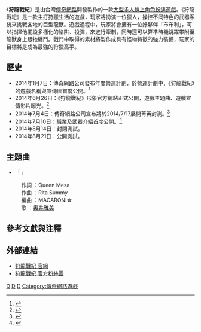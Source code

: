 {{NoteTA
| G1=Games
| 1=zh-cn:传奇网路; zh-tw:傳奇網路;
}}
{{Infobox animanga/Headerofja
|標題= 狩龍戰紀Online
|圖像= 
|尺寸= 
|說明= 
|英文名稱= Dragon Slayer Online
|類型= 
}}
{{Infobox animanga/name
|作品原名= 狩龍戰紀Online
|官方譯名= 
|正式譯名= {{flagicon|Taiwan}}狩龍戰紀Online<br>
{{flagicon|Japan}}ハンターヒーロー -HUNTER HERO-
|常用譯名= 
}}
{{Infobox animanga/Game
|標題= 狩龍戰紀
|類型= [[MMORPG|MMORPG]]
|使用平台= [[Microsoft_Windows|Microsoft Windows]]
|最低配備=[[Intel_Pentium_4|Intel Pentium 4]] 2.8 GHz 或以上相容機種<br/>3GB或以上之記憶體<br/>[[nVidia|nVidia]] GeForce 8400或[[ATI_Technologies|ATI]] Radeon X1600以上且支援[[DirectX|DirectX]]9.0c之[[3D|3D]][[顯示卡|顯示卡]]<br/>支援[[DirectSound|DirectSound]]之[[音效卡|音效卡]]<br/>6 GB以上的[[硬碟|硬碟]]空間
|推薦配備=[[Intel_Core_2|Intel Core 2]] Duo 2.66 GHz 以上機種<br/>6GB以上記憶體<br/>nVidia GeForce 9500或ATI Radeon HD4570以上且支援[[DirectX|DirectX]]9.0c以上之[[3D|3D]][[顯示卡|顯示卡]]<br/>3D立體[[音效卡|音效卡]]<br/>6 GB以上的[[硬碟|硬碟]]空間
|遊戲引擎=[[Gamebryo|Gamebryo]]
|修正檔=
|最新版本=
|開發團隊= {{flagicon|Taiwan}}[[傳奇網路|傳奇網路]]
|代理商= {{flagicon|Taiwan}}[[傳奇網路|傳奇網路]]<br />
{{flagicon|Japan}}[[傳奇網路|傳奇網路]][[傳奇網路_(日本)|日本分公司]]
|啟用時期= 
|售價= 免費遊戲（付費商城模式）
}}


《'''狩龍戰紀'''》是由台灣[[傳奇網路|傳奇網路]]開發製作的一款[[大型多人線上角色扮演遊戲|大型多人線上角色扮演遊戲]]。《狩龍戰紀》是一款主打狩獵生活的遊戲，玩家將扮演一位獵人，操控不同特色的武器系統來挑戰各地的巨型龍獸。遊戲過程中，玩家將會擁有一位好夥伴「布布利」，可以指揮他擺設多樣化的陷阱、投彈，來進行牽制，同時還可以算準時機跳躍攀附至龍獸身上跟牠纏鬥。戰鬥中取得的素材將製作成具有怪物特徵的強力裝備，玩家的目標將是成為最強的狩獵高手。

== 歷史 == 
*2014年1月7日：傳奇網路公司發布年度營運計劃，於營運計劃中，《狩龍戰紀》的遊戲名稱與宣傳圖首度公開。<ref>{{cite web|url=http://gnn.gamer.com.tw/3/91343.html|title=傳奇網路揭露 2014 年計畫 《狩龍戰紀》《Project E》專案首度曝光|publisher=巴哈姆特電玩資訊站|date=2014-01-07|accessdate=2014-06-13|language=zh-hant|archive-date=2016-03-04|archive-url=https://web.archive.org/web/20160304084928/http://gnn.gamer.com.tw/3/91343.html|dead-url=no}}</ref>
*2014年6月26日：《狩龍戰紀》形象官方網站正式公開，遊戲主題曲、遊戲宣傳影片曝光。<ref>{{cite web|url=http://gnn.gamer.com.tw/6/99216.html|title=台灣自製新作《狩龍戰紀》近期展開首測 奧井雅美獻聲主題曲搶先曝光|publisher=巴哈姆特電玩資訊站|date=2014-06-26|accessdate=2014-06-27|language=zh-hant|archive-date=2016-03-07|archive-url=https://web.archive.org/web/20160307193211/http://gnn.gamer.com.tw/6/99216.html|dead-url=no}}</ref>
*2014年7月4日：傳奇網路公司宣布將於2014/7/17展開菁英封測。<ref>{{cite web|url=http://gnn.gamer.com.tw/4/99674.html|title=《狩龍戰紀》17 日啟動菁英封測 獵取「龍玉」打造專武武器|publisher=巴哈姆特電玩資訊站|date=2014-07-04|accessdate=2014-07-05|language=zh-hant|archive-date=2016-03-04|archive-url=https://web.archive.org/web/20160304091254/http://gnn.gamer.com.tw/4/99674.html|dead-url=no}}</ref>
*2014年7月10日：職業及武器介紹首度公開。<ref>{{cite web|url=http://gnn.gamer.com.tw/6/99956.html|title=《狩龍戰紀》公開四大職業、八大武器特性 菁英封測啟動碼即日開放索取|publisher=巴哈姆特電玩資訊站|date=2014-07-10|accessdate=2014-07-10|language=zh-hant|archive-date=2016-03-08|archive-url=https://web.archive.org/web/20160308101118/http://gnn.gamer.com.tw/6/99956.html|dead-url=no}}</ref>
*2014年8月14日：封閉測試。
*2014年8月21日：公開測試。

== 主題曲 == 
*「{{lang|ja|静ノ炎}}」
:作詞 ：Queen Mesa
:作曲 ：Rita Summy
:編曲 ：MACARONI☆
:歌 ：[[奥井雅美|奥井雅美]]

== 參考文獻與注釋 ==
{{reflist|2}}

== 外部連結 ==
* [http://ds.x-legend.com.tw/ 狩龍戰紀 官網] {{Wayback|url=http://ds.x-legend.com.tw/ |date=20201023120447 }}
* [https://www.facebook.com/DSonline.tw 狩龍戰紀 官方粉絲團] {{Wayback|url=https://www.facebook.com/DSonline.tw |date=20210109030752 }}

[[Category:2014年电子游戏|D]]
[[Category:Windows遊戲|D]]
[[Category:大型多人在线角色扮演游戏|D]]
[[Category:傳奇網路遊戲|Category:傳奇網路遊戲]]